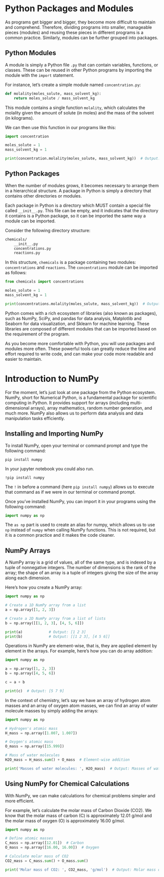 # Python Packages and Modules

As programs get bigger and bigger, they become more difficult to maintain and comprehend. Therefore, dividing programs into smaller, manageable pieces (modules) and reusing these pieces in different programs is a common practice. Similarly, modules can be further grouped into packages.

## Python Modules

A module is simply a Python file `.py` that can contain variables, functions, or classes. These can be reused in other Python programs by importing the module with the `import` statement.

For instance, let's create a simple module named `concentration.py`:

```python
def molality(moles_solute, mass_solvent_kg):
    return moles_solute / mass_solvent_kg
```

This module contains a single function `molality`, which calculates the molality given the amount of solute (in moles) and the mass of the solvent (in kilograms).

We can then use this function in our programs like this:

```python
import concentration

moles_solute = 1
mass_solvent_kg = 1

print(concentration.molality(moles_solute, mass_solvent_kg))  # Output: 1.0
```

## Python Packages

When the number of modules grows, it becomes necessary to arrange them in a hierarchical structure. A package in Python is simply a directory that contains other directories or modules.

Each package in Python is a directory which MUST contain a special file called `__init__.py`. This file can be empty, and it indicates that the directory it contains is a Python package, so it can be imported the same way a module can be imported.

Consider the following directory structure:

```bash
chemicals/
    __init__.py
    concentrations.py
    reactions.py
```

In this structure, `chemicals` is a package containing two modules: `concentrations` and `reactions`. The `concentrations` module can be imported as follows:

```python
from chemicals import concentrations

moles_solute = 1
mass_solvent_kg = 1

print(concentrations.molality(moles_solute, mass_solvent_kg))  # Output: 1.0
```

Python comes with a rich ecosystem of libraries (also known as packages), such as NumPy, SciPy, and pandas for data analysis, Matplotlib and Seaborn for data visualization, and Sklearn for machine learning. These libraries are composed of different modules that can be imported based on the requirement of the program.

As you become more comfortable with Python, you will use packages and modules more often. These powerful tools can greatly reduce the time and effort required to write code, and can make your code more readable and easier to maintain.


# Introduction to NumPy

For the moment, let's just look at one package from the Python ecosystem. 
NumPy, short for Numerical Python, is a fundamental package for scientific computing in Python. It provides support for arrays (including multi-dimensional arrays), array mathematics, random number generation, and much more. NumPy also allows us to perform data analysis and data manipulation tasks efficiently.

## Installing and Importing NumPy

To install NumPy, open your terminal or command prompt and type the following command:

```
pip install numpy
```

In your jupyter notebook you could also run.

```
!pip install numpy
```

The `!` in before a command (here `pip install numpy`) allows us to execute that command as if we were in our terminal or command prompt. 

Once you've installed NumPy, you can import it in your programs using the following command:

```python
import numpy as np
```

The `as np` part is used to create an alias for numpy, which allows us to use `np` instead of `numpy` when calling NumPy functions. This is not required, but it is a common practice and it makes the code cleaner.

## NumPy Arrays

A NumPy array is a grid of values, all of the same type, and is indexed by a tuple of nonnegative integers. The number of dimensions is the rank of the array; the shape of an array is a tuple of integers giving the size of the array along each dimension.

Here's how you create a NumPy array:

```python
import numpy as np

# Create a 1D NumPy array from a list
a = np.array([1, 2, 3])

# Create a 2D NumPy array from a list of lists
b = np.array([[1, 2, 3], [4, 5, 6]])

print(a)            # Output: [1 2 3]
print(b)            # Output: [[1 2 3], [4 5 6]]
```
Operations in NumPy are element-wise, that is, they are applied element by element in the arrays. For example, here's how you can do array addition:

```python
import numpy as np

a = np.array([1, 2, 3])
b = np.array([4, 5, 6])

c = a + b

print(c)  # Output: [5 7 9]
```
In the context of chemistry, let's say we have an array of hydrogen atom masses and an array of oxygen atom masses, we can find an array of water molecule masses by simply adding the arrays:

```python
import numpy as np

# Hydrogen's atomic mass
H_mass = np.array([1.007, 1.007])

# Oxygen's atomic mass
O_mass = np.array([15.999])

# Mass of water molecules
H2O_mass = H_mass.sum() + O_mass  # Element-wise addition

print('Masses of water molecules: ', H2O_mass)  # Output: Masses of water molecules: [18.013]
```

## Using NumPy for Chemical Calculations 

With NumPy, we can make calculations for chemical problems simpler and more efficient.

For example, let's calculate the molar mass of Carbon Dioxide (CO2). We know that the molar mass of carbon (C) is approximately 12.01 g/mol and the molar mass of oxygen (O) is approximately 16.00 g/mol.

```python
import numpy as np

# Define atomic masses
C_mass = np.array([12.01])  # Carbon
O_mass = np.array([16.00, 16.00])  # Oxygen

# Calculate molar mass of CO2
CO2_mass = C_mass.sum() + O_mass.sum()

print('Molar mass of CO2: ', CO2_mass, 'g/mol')  # Output: Molar mass of CO2: 44.01 g/mol
```

